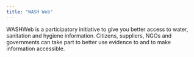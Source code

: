 ```yaml
---
title: "WASH Web"
---
```


WASHWeb is a participatory initiative to give you better access to water, sanitation and hygiene information. Citizens, suppliers, NGOs and governments can take part to better use evidence to and to make information accessible.
